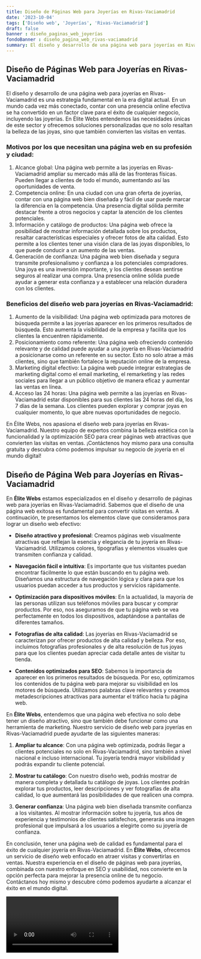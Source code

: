 ```yaml
---
title: Diseño de Páginas Web para Joyerías en Rivas-Vaciamadrid
date: '2023-10-04'
tags: ['Diseño web', 'Joyerías', 'Rivas-Vaciamadrid']
draft: false
banner : diseño_paginas_web_joyerías
fondoBanner : diseño_pagina_web_rivas-vaciamadrid
summary: El diseño y desarrollo de una página web para joyerías en RivasVaciamadrid es una estrategia fundamental en la era digital actual. En un mundo cada vez más conectado, contar con una presencia online efectiva se ha convertido en un factor clave para el éxito de cualquier negocio, incluyendo las joyerías. En Élite Webs entendemos las necesidades únicas de este sector y ofrecemos soluciones personalizadas que no solo resaltan la belleza de las joyas, sino que también convierten las visitas en ventas.
---
```


## Diseño de Páginas Web para Joyerías en Rivas-Vaciamadrid

El diseño y desarrollo de una página web para joyerías en Rivas-Vaciamadrid es una estrategia fundamental en la era digital actual. En un mundo cada vez más conectado, contar con una presencia online efectiva se ha convertido en un factor clave para el éxito de cualquier negocio, incluyendo las joyerías. En Élite Webs entendemos las necesidades únicas de este sector y ofrecemos soluciones personalizadas que no solo resaltan la belleza de las joyas, sino que también convierten las visitas en ventas.

### Motivos por los que necesitan una página web en su profesión y ciudad:
1. Alcance global: Una página web permite a las joyerías en Rivas-Vaciamadrid ampliar su mercado más allá de las fronteras físicas. Pueden llegar a clientes de todo el mundo, aumentando así las oportunidades de venta.
2. Competencia online: En una ciudad con una gran oferta de joyerías, contar con una página web bien diseñada y fácil de usar puede marcar la diferencia en la competencia. Una presencia digital sólida permite destacar frente a otros negocios y captar la atención de los clientes potenciales.
3. Información y catálogo de productos: Una página web ofrece la posibilidad de mostrar información detallada sobre los productos, resaltar características especiales y ofrecer fotos de alta calidad. Esto permite a los clientes tener una visión clara de las joyas disponibles, lo que puede conducir a un aumento de las ventas.
4. Generación de confianza: Una página web bien diseñada y segura transmite profesionalismo y confianza a los potenciales compradores. Una joya es una inversión importante, y los clientes desean sentirse seguros al realizar una compra. Una presencia online sólida puede ayudar a generar esta confianza y a establecer una relación duradera con los clientes.

### Beneficios del diseño web para joyerías en Rivas-Vaciamadrid:
1. Aumento de la visibilidad: Una página web optimizada para motores de búsqueda permite a las joyerías aparecer en los primeros resultados de búsqueda. Esto aumenta la visibilidad de la empresa y facilita que los clientes la encuentren rápidamente.
2. Posicionamiento como referente: Una página web ofreciendo contenido relevante y de calidad puede ayudar a una joyería en Rivas-Vaciamadrid a posicionarse como un referente en su sector. Esto no solo atrae a más clientes, sino que también fortalece la reputación online de la empresa.
3. Marketing digital efectivo: La página web puede integrar estrategias de marketing digital como el email marketing, el remarketing y las redes sociales para llegar a un público objetivo de manera eficaz y aumentar las ventas en línea.
4. Acceso las 24 horas: Una página web permite a las joyerías en Rivas-Vaciamadrid estar disponibles para sus clientes las 24 horas del día, los 7 días de la semana. Los clientes pueden explorar y comprar joyas en cualquier momento, lo que abre nuevas oportunidades de negocio.

En Élite Webs, nos apasiona el diseño web para joyerías en Rivas-Vaciamadrid. Nuestro equipo de expertos combina la belleza estética con la funcionalidad y la optimización SEO para crear páginas web atractivas que convierten las visitas en ventas. ¡Contáctenos hoy mismo para una consulta gratuita y descubra cómo podemos impulsar su negocio de joyería en el mundo digital!

<GifSeo />

<Cta />

## Diseño de Página Web para Joyerías en Rivas-Vaciamadrid

En **Élite Webs** estamos especializados en el diseño y desarrollo de páginas web para joyerías en Rivas-Vaciamadrid. Sabemos que el diseño de una página web exitosa es fundamental para convertir visitas en ventas. A continuación, te presentamos los elementos clave que consideramos para lograr un diseño web efectivo:

- **Diseño atractivo y profesional**: Creamos páginas web visualmente atractivas que reflejan la esencia y elegancia de tu joyería en Rivas-Vaciamadrid. Utilizamos colores, tipografías y elementos visuales que transmiten confianza y calidad.

- **Navegación fácil e intuitiva**: Es importante que tus visitantes puedan encontrar fácilmente lo que están buscando en tu página web. Diseñamos una estructura de navegación lógica y clara para que los usuarios puedan acceder a tus productos y servicios rápidamente.

- **Optimización para dispositivos móviles**: En la actualidad, la mayoría de las personas utilizan sus teléfonos móviles para buscar y comprar productos. Por eso, nos aseguramos de que tu página web se vea perfectamente en todos los dispositivos, adaptándose a pantallas de diferentes tamaños.

- **Fotografías de alta calidad**: Las joyerías en Rivas-Vaciamadrid se caracterizan por ofrecer productos de alta calidad y belleza. Por eso, incluimos fotografías profesionales y de alta resolución de tus joyas para que los clientes puedan apreciar cada detalle antes de visitar tu tienda.

- **Contenidos optimizados para SEO**: Sabemos la importancia de aparecer en los primeros resultados de búsqueda. Por eso, optimizamos los contenidos de tu página web para mejorar su visibilidad en los motores de búsqueda. Utilizamos palabras clave relevantes y creamos metadescripciones atractivas para aumentar el tráfico hacia tu página web.

En **Élite Webs**, entendemos que una página web efectiva no solo debe tener un diseño atractivo, sino que también debe funcionar como una herramienta de marketing. Nuestro servicio de diseño web para joyerías en Rivas-Vaciamadrid puede ayudarte de las siguientes maneras:

1. **Ampliar tu alcance**: Con una página web optimizada, podrás llegar a clientes potenciales no solo en Rivas-Vaciamadrid, sino también a nivel nacional e incluso internacional. Tu joyería tendrá mayor visibilidad y podrás expandir tu cliente potencial.

2. **Mostrar tu catálogo**: Con nuestro diseño web, podrás mostrar de manera completa y detallada tu catálogo de joyas. Los clientes podrán explorar tus productos, leer descripciones y ver fotografías de alta calidad, lo que aumentará las posibilidades de que realicen una compra.

3. **Generar confianza**: Una página web bien diseñada transmite confianza a los visitantes. Al mostrar información sobre tu joyería, tus años de experiencia y testimonios de clientes satisfechos, generarás una imagen profesional que impulsará a los usuarios a elegirte como su joyería de confianza.

En conclusión, tener una página web de calidad es fundamental para el éxito de cualquier joyería en Rivas-Vaciamadrid. En **Élite Webs**, ofrecemos un servicio de diseño web enfocado en atraer visitas y convertirlas en ventas. Nuestra experiencia en el diseño de páginas web para joyerías, combinada con nuestro enfoque en SEO y usabilidad, nos convierte en la opción perfecta para mejorar la presencia online de tu negocio. Contáctanos hoy mismo y descubre cómo podemos ayudarte a alcanzar el éxito en el mundo digital.

<Video />

<CtaBot job='Joyerías' city='Rivas-Vaciamadrid'/>

<Gmaps query='Rivas-Vaciamadrid+españa+maps' />